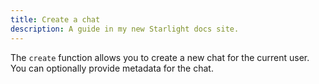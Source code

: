 ```yaml
---
title: Create a chat
description: A guide in my new Starlight docs site.
---
```



The `create` function allows you to create a new chat for the current user. You can optionally provide metadata for the chat.

<Code code={snippetsCoreCreateChat} lang="ts" />
